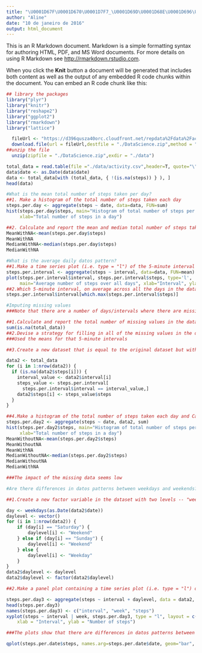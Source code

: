 ```yaml
---
title: "\U0001D67F\U0001D670\U0001D7F7_\U0001D69D\U0001D68E\U0001D696\U0001D699\U0001D695\U0001D68A\U0001D69D\U0001D68E"
author: "Aline"
date: "10 de janeiro de 2016"
output: html_document
---
```


This is an R Markdown document. Markdown is a simple formatting syntax for authoring HTML, PDF, and MS Word documents. For more details on using R Markdown see <http://rmarkdown.rstudio.com>.

When you click the **Knit** button a document will be generated that includes both content as well as the output of any embedded R code chunks within the document. You can embed an R code chunk like this:

```r
## library the packages
library("plyr")
library("knitr")
library("reshape2")
library("ggplot2")
library("rmarkdown")
library("lattice")

  fileUrl <- "https://d396qusza40orc.cloudfront.net/repdata%2Fdata%2Factivity.zip"
  download.file(url = fileUrl,destfile = "./DataScience.zip",method = "curl")
##unzip the file
  unzip(zipfile = "./DataScience.zip",exdir = "./data")

total_data = read.table(file ="./data/activity.csv",header=T, quote="\"", sep=",")
data$date <- as.Date(data$date)
data <- total_data[with (total_data, { !(is.na(steps)) } ), ]
head(data)

#What is the mean total number of steps taken per day?
##1. Make a histogram of the total number of steps taken each day
steps.per.day <- aggregate(steps ~ date, data=data, FUN=sum)
hist(steps.per.day$steps, main="Histogram of total number of steps per day", 
     xlab="Total number of steps in a day")

##2. Calculate and report the mean and median total number of steps taken per day
MeanWithNA<-mean(steps.per.day$steps)
MeanWithNA
MedianWithNA<-median(steps.per.day$steps)
MedianWithNA

#What is the average daily datos pattern?
##1.Make a time series plot (i.e. type = "l") of the 5-minute interval (x-axis) and the average number of steps taken, averaged across all days (y-axis)
steps.per.interval <- aggregate(steps ~ interval, data=data, FUN=mean)
plot(steps.per.interval$interval, steps.per.interval$steps, type='l', 
     main="Average number of steps over all days", xlab="Interval", ylab="Average number of steps")
##2.Which 5-minute interval, on average across all the days in the dataset, contains the maximum number of steps?
steps.per.interval$interval[which.max(steps.per.interval$steps)]

#Imputing missing values
###Note that there are a number of days/intervals where there are missing values (coded as ????????). The presence of missing days ###may ##introduce bias into some calculations or summaries of the data.

##1.Calculate and report the total number of missing values in the dataset (i.e. the total number of rows with NAs)
sum(is.na(total_data))
##2.Devise a strategy for filling in all of the missing values in the dataset. The strategy does not need to be sophisticated. ###For example, you could use the mean/median for that day, or the mean for that 5-minute interval, etc.
###Used the means for that 5-minute intervals

##3.Create a new dataset that is equal to the original dataset but with the missing data filled in.

data2 <- total_data
for (i in 1:nrow(data2)) {
  if (is.na(data2$steps[i])) {
    interval_value <- data2$interval[i]
    steps_value <- steps.per.interval[
      steps.per.interval$interval == interval_value,]
    data2$steps[i] <- steps_value$steps
  }
}

##4.Make a histogram of the total number of steps taken each day and Calculate and report the mean and median total number of steps taken per day. Do these values differ from the estimates from the first part of the assignment? What is the impact of imputing missing data on the estimates of the total daily number of steps?
steps.per.day2 <- aggregate(steps ~ date, data2, sum)
hist(steps.per.day2$steps, main="Histogram of total number of steps per day", 
     xlab="Total number of steps in a day")
MeanWithoutNA<-mean(steps.per.day2$steps)
MeanWithoutNA
MeanWithNA
MedianWithoutNA<-median(steps.per.day2$steps)
MedianWithoutNA
MedianWithNA

###The impact of the missing data seems low

#Are there differences in datos patterns between weekdays and weekends?

##1.Create a new factor variable in the dataset with two levels -- "weekday" and "weekend" indicating whether a given date is a ##weekday or weekend day.

day <- weekdays(as.Date(data2$date))
daylevel <- vector()
for (i in 1:nrow(data2)) {
    if (day[i] == "Saturday") {
        daylevel[i] <- "Weekend"
    } else if (day[i] == "Sunday") {
        daylevel[i] <- "Weekend"
    } else {
        daylevel[i] <- "Weekday"
    }
}
data2$daylevel <- daylevel
data2$daylevel <- factor(data2$daylevel)

##2.Make a panel plot containing a time series plot (i.e. type = "l") of the 5-minute interval (x-axis) and the average number of ##steps taken, averaged across all weekday days or weekend days (y-axis).

steps.per.day3 <- aggregate(steps ~ interval + daylevel, data = data2, mean)
head(steps.per.day3)
names(steps.per.day3) <- c("interval", "week", "steps")
xyplot(steps ~ interval | week, steps.per.day3, type = "l", layout = c(1, 2), 
    xlab = "Interval", ylab = "Number of steps")

###The plots show that there are differences in datos patterns between weekdays and weekends
```

```r
qplot(steps.per.date$steps, names.arg=steps.per.date$date, geom="bar", color="red")
```

